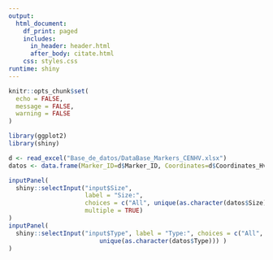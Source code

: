 ```yaml
---
output:
  html_document:
    df_print: paged
    includes:
      in_header: header.html
      after_body: citate.html
    css: styles.css
runtime: shiny
---
```

```r
knitr::opts_chunk$set(
  echo = FALSE,
  message = FALSE,
  warning = FALSE
)
```

```r
library(ggplot2)
library(shiny)
```

```r
d <- read_excel("Base_de_datos/DataBase_Markers_CENHV.xlsx")
datos <- data.frame(Marker_ID=d$Marker_ID, Coordinates=d$Coordinates_Hv33_genome, Type=d$SSR_type, Size=d$SSR_size, Forward_Primer=d$FORWARD_PRIMER1, Reverse_Primer=d$REVERSE_PRIMER1)
```

```r
inputPanel(
  shiny::selectInput("input$Size",
                     label = "Size:", 
                     choices = c("All", unique(as.character(datos$Size))),
                     multiple = TRUE)
)
inputPanel(
  shiny::selectInput("input$Type", label = "Type:", choices = c("All",
                         unique(as.character(datos$Type))) )
)
```

```r

```